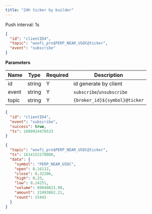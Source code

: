 ```yaml
---
title: "24h ticker by builder"
---
```


Push interval: 1s

```json
{
  "id": "clientID4",
  "topic": "woofi_pro$PERP_NEAR_USDC@ticker",
  "event": "subscribe"
}
```

**Parameters**

| Name  | Type   | Required | Description                   |
| ----- | ------ | -------- | ----------------------------- |
| id    | string | Y        | id generate by client         |
| event | string | Y        | `subscribe`/`unsubscribe`     |
| topic | string | Y        | `{broker_id}${symbol}@ticker` |

<RequestExample>

```json Response
{
  "id": "clientID4",
  "event": "subscribe",
  "success": true,
  "ts": 1609924478533
}
```

</RequestExample>

<ResponseExample>

```json Subscribed Message
{
  "topic": "woofi_pro$PERP_NEAR_USDC@ticker",
  "ts": 1614152270000,
  "data": {
    "symbol": "PERP_NEAR_USDC",
    "open": 0.16112,
    "close": 0.32206,
    "high": 0.33,
    "low": 0.14251,
    "volume": 89040821.98,
    "amount": 22493062.21,
    "count": 15442
  }
}
```

</ResponseExample>
